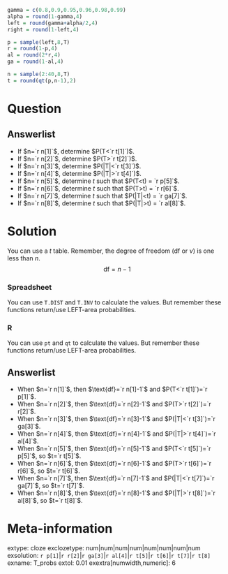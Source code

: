 ```r
gamma = c(0.8,0.9,0.95,0.96,0.98,0.99)
alpha = round(1-gamma,4)
left = round(gamma+alpha/2,4)
right = round(1-left,4)

p = sample(left,8,T)
r = round(1-p,4)
al = round(2*r,4)
ga = round(1-al,4)

n = sample(2:40,8,T)
t = round(qt(p,n-1),2)
```


Question
========


Answerlist
--------
* If $n=`r n[1]`$, determine $P(T<`r t[1]`)$.
* If $n=`r n[2]`$, determine $P(T>`r t[2]`)$.
* If $n=`r n[3]`$, determine $P(|T|<`r t[3]`)$.
* If $n=`r n[4]`$, determine $P(|T|>`r t[4]`)$.
* If $n=`r n[5]`$, determine $t$ such that $P(T<t) = `r p[5]`$.
* If $n=`r n[6]`$, determine $t$ such that $P(T>t) = `r r[6]`$.
* If $n=`r n[7]`$, determine $t$ such that $P(|T|<t) = `r ga[7]`$.
* If $n=`r n[8]`$, determine $t$ such that $P(|T|>t) = `r al[8]`$.


Solution
========

You can use a $t$ table. Remember, the degree of freedom (df or $\nu$) is one less than $n$.
$$\text{df} = n-1 $$

### Spreadsheet

You can use `T.DIST` and `T.INV` to calculate the values. But remember these functions return/use LEFT-area probabilities. 



### R

You can use `pt` and `qt` to calculate the values. But remember these functions return/use LEFT-area probabilities. 


Answerlist
--------
* When $n=`r n[1]`$, then $\text{df}=`r n[1]-1`$ and $P(T<`r t[1]`)=`r p[1]`$.
* When $n=`r n[2]`$, then $\text{df}=`r n[2]-1`$ and $P(T>`r t[2]`)=`r r[2]`$.
* When $n=`r n[3]`$, then $\text{df}=`r n[3]-1`$ and $P(|T|<`r t[3]`)=`r ga[3]`$.
* When $n=`r n[4]`$, then $\text{df}=`r n[4]-1`$ and $P(|T|>`r t[4]`)=`r al[4]`$.
* When $n=`r n[5]`$, then $\text{df}=`r n[5]-1`$ and $P(T<`r t[5]`)=`r p[5]`$, so $t=`r t[5]`$.
* When $n=`r n[6]`$, then $\text{df}=`r n[6]-1`$ and $P(T>`r t[6]`)=`r r[6]`$, so $t=`r t[6]`$.
* When $n=`r n[7]`$, then $\text{df}=`r n[7]-1`$ and $P(|T|<`r t[7]`)=`r ga[7]`$, so $t=`r t[7]`$.
* When $n=`r n[8]`$, then $\text{df}=`r n[8]-1`$ and $P(|T|>`r t[8]`)=`r al[8]`$, so $t=`r t[8]`$.



Meta-information
================
extype: cloze
exclozetype: num|num|num|num|num|num|num|num
exsolution: `r p[1]`|`r r[2]`|`r ga[3]`|`r al[4]`|`r t[5]`|`r t[6]`|`r t[7]`|`r t[8]`
exname: T_probs
extol: 0.01
exextra[numwidth,numeric]: 6